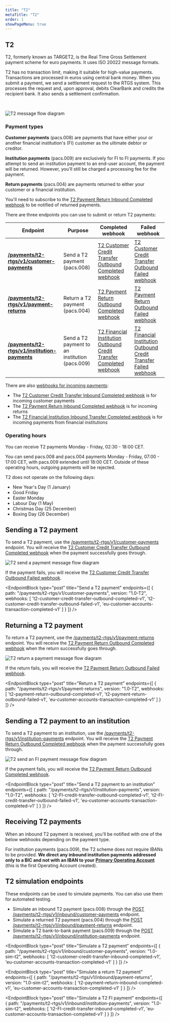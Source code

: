 ```yaml
---
title: "T2"
metaTitle: "T2"
order: 1
showPageMenu: true
---
```



## T2

T2, formerly known as TARGET2, is the Real Time Gross Settlement payment scheme for euro payments. It uses ISO 20022 message formats.

T2 has no transaction limit, making it suitable for high-value payments. Transactions are processed in euros using central bank money. When you submit a payment, we send a settlement request to the RTGS system. This processes the request and, upon approval, debits ClearBank and credits the recipient bank. It also sends a settlement confirmation.

<br/>

![T2 message flow diagram](/assets/images/Target2-message-flow.svg)

### Payment types

**Customer payments** (pacs.008) are payments that have either your or another financial institution's (FI) customer as the ultimate debtor or creditor.


**Institution payments** (pacs.009) are exclusively for FI to FI payments. If you attempt to send an institution payment to an end-user account, the payment will be returned. However, you'll still be charged a processing fee for the payment.

**Return payments** (pacs.004) are payments returned to either your customer or a financial institution.

<Callout colour="blue">
You'll need to subscribe to the <a href="#t-2-payment-return-inbound-completed-webhook">T2 Payment Return Inbound Completed webhook</a> to be notified of returned payments.
</Callout>

There are three endpoints you can use to submit or return T2 payments:

| Endpoint     | Purpose      | Completed webhook          | Failed webhook    |
|--------------|--------------|----------------------------|-------------------|
| **[/payments/t2-rtgs/v1/customer-payments](#send-a-t-2-payment)** | Send a T2 payment (pacs.008) | [T2 Customer Credit Transfer Outbound Completed webhook](#t-2-customer-credit-transfer-outbound-completed-webhook)| [T2 Customer Credit Transfer Outbound Failed webhook](#t-2-customer-credit-transfer-outbound-failed-webhook)|
| **[/payments/t2-rtgs/v1/payment-returns](#send-a-t-2-payment-to-an-institution)** | Return a T2 payment (pacs.004) | [T2 Payment Return Outbound Completed webhook](#t-2-payment-return-outbound-completed-webhook)| [T2  Payment Return Outbound Failed webhook](#t-2-payment-return-outbound-failed-webhook)|
| **[/payments/t2-rtgs/v1/institution-payments](#send-a-t-2-payment-to-an-institution)** | Send a T2 payment to an institution (pacs.009) | [T2 Financial Institution Outbound Credit Transfer Completed webhook](#t-2-financial-institution-credit-transfer-outbound-completed-webhook)| [T2 Financial Institution Outbound Credit Transfer Failed webhook](#t-2-financial-institution-credit-transfer-outbound-failed-webhook)|

There are also [webhooks for incoming payments](#receiving-t-2-payments):
- The [T2 Customer Credit Transfer Inbound Completed webhook](#t-2-customer-credit-transfer-inbound-completed-webhook) is for incoming customer payments
- The [T2 Payment Return Inbound Completed webhook](#t-2-payment-return-inbound-completed-webhook) is for incoming returns
- The [T2 Financial Institution Inbound Transfer Completed webhook](#t-2-financial-institution-credit-transfer-inbound-completed-webhook) is for incoming payments from financial institutions

### Operating hours

You can receive T2 payments Monday - Friday, 02:30 - 18:00 CET.

You can send pacs.008 and pacs.004 payments Monday - Friday, 07:00 - 17:00 CET, with pacs.009 extended until 18:00 CET. Outside of these operating hours, outgoing payments will be rejected.

T2 does not operate on the following days:
- New Year's Day (1 January)
- Good Friday
- Easter Monday
- Labour Day (1 May)
- Christmas Day (25 December)
- Boxing Day (26 December)

## Sending a T2 payment

To send a T2 payment, use the [/payments/t2-rtgs/v1/customer-payments](#send-a-t2-payment) endpoint. You will receive the [T2 Customer Credit Transfer Outbound Completed webhook](#t-2-customer-credit-transfer-outbound-completed-webhook) when the payment successfully goes through.

![T2 send a payment message flow diagram](/assets/images/t2-send-payment.svg)

If the payment fails, you will receive the [T2 Customer Credit Transfer Outbound Failed webhook](#t-2-customer-credit-transfer-outbound-failed-webhook).

<EndpointBlock
  type="post"
  title="Send a T2 payment"
  endpoints={[
    {
      path: "/payments/t2-rtgs/v1/customer-payments",
      version: "1.0-T2",
      webhooks: [
        't2-customer-credit-transfer-outbound-completed-v1',
        't2-customer-credit-transfer-outbound-failed-v1',
        'eu-customer-accounts-transaction-completed-v1'
      ]
    }
  ]}
/>

<WebhookPlaceholder render='t2-customer-credit-transfer-outbound-completed-v1' />
<WebhookPlaceholder render='t2-customer-credit-transfer-outbound-failed-v1' />
<WebhookPlaceholder render='eu-customer-accounts-transaction-completed-v1' />

## Returning a T2 payment

To return a T2 payment, use the [/payments/t2-rtgs/v1/payment-returns](#return-a-t2-payment) endpoint. You will receive the [T2 Payment Return Outbound Completed webhook](#t-2-payment-return-outbound-completed-webhook) when the return successfully goes through.

![T2 return a payment message flow diagram](/assets/images/t2-return-payment.svg)

If the return fails, you will receive the [T2 Payment Return Outbound Failed webhook](#t-2-payment-return-outbound-failed-webhook).

<EndpointBlock
  type="post"
  title="Return a T2 payment"
  endpoints={[
    {
      path: "/payments/t2-rtgs/v1/payment-returns",
      version: "1.0-T2",
      webhooks: [
        't2-payment-return-outbound-completed-v1',
        't2-payment-return-outbound-failed-v1',
        'eu-customer-accounts-transaction-completed-v1'
      ]
    }
  ]}
/>

<WebhookPlaceholder render='t2-payment-return-outbound-completed-v1' />
<WebhookPlaceholder render='t2-payment-return-outbound-failed-v1' />

## Sending a T2 payment to an institution

To send a T2 payment to an institution, use the [/payments/t2-rtgs/v1/institution-payments](#send-a-t2-payment-to-an-institution) endpoint. You will receive the [T2 Payment Return Outbound Completed webhook](#t-2-financial-institution-credit-transfer-outbound-completed-webhook) when the payment successfully goes through.

![T2 send an FI payment message flow diagram](/assets/images/t2-send-FI-payment.svg)

If the payment fails, you will receive the [T2 Payment Return Outbound Completed webhook](#t-2-financial-institution-credit-transfer-outbound-failed-webhook).

<EndpointBlock
  type="post"
  title="Send a T2 payment to an institution"
  endpoints={[
    {
      path: "/payments/t2-rtgs/v1/institution-payments",
      version: "1.0-T2",
      webhooks: [
        't2-FI-credit-transfer-outbound-completed-v1',
        't2-FI-credit-transfer-outbound-failed-v1',
        'eu-customer-accounts-transaction-completed-v1'
      ]
    }
  ]}
/>

<WebhookPlaceholder render='t2-FI-credit-transfer-outbound-completed-v1' />
<WebhookPlaceholder render='t2-FI-credit-transfer-outbound-failed-v1' />

## Receiving T2 payments

When an inbound T2 payment is received, you'll be notified with one of the below webhooks depending on the payment type.

For institution payments (pacs.009), the T2 scheme does not require IBANs to be provided. **We direct any inbound institution payments addressed only to a BIC and not with an IBAN to your** [**Primary Operating Account**](../accounts/account-types) (this is the first Operating Account created).

<WebhookPlaceholder render='t2-customer-credit-transfer-inbound-completed-v1' />
<WebhookPlaceholder render='t2-payment-return-inbound-completed-v1' />
<WebhookPlaceholder render='t2-FI-credit-transfer-inbound-completed-v1' />

## T2 simulation endpoints

These endpoints can be used to simulate payments. You can also use them for automated testing.

- Simulate an inbound T2 payment (pacs.008) through the [POST /payments/t2-rtgs/v1/inbound/customer-payments](#simulate-a-t-2-payment) endpoint.
- Simulate a returned T2 payment (pacs.004) through the [POST /payments/t2-rtgs/v1/inbound/payment-returns](#simulate-a-return-t-2-payment) endpoint.
- Simulate a T2 bank-to-bank payment (pacs.009) through the [POST /payments/t2-rtgs/v1/inbound/institution-payments](#simulate-a-t-2-bank-to-bank-payment) endpoint.

<EndpointBlock
  type="post"
  title="Simulate a T2 payment"
  endpoints={[
    {
      path: "/payments/t2-rtgs/v1/inbound/customer-payments",
      version: "1.0-sim-t2",
      webhooks: [
        't2-customer-credit-transfer-inbound-completed-v1',
        'eu-customer-accounts-transaction-completed-v1'
      ]
    }
  ]}
/>

<EndpointBlock
  type="post"
  title="Simulate a return T2 payment"
  endpoints={[
    {
      path: "/payments/t2-rtgs/v1/inbound/payment-returns",
      version: "1.0-sim-t2",
      webhooks: [
        't2-payment-return-inbound-completed-v1',
        'eu-customer-accounts-transaction-completed-v1'
      ]
    }
  ]}
/>

<EndpointBlock
  type="post"
  title="Simulate a T2 FI payment"
  endpoints={[
    {
      path: "/payments/t2-rtgs/v1/inbound/institution-payments",
      version: "1.0-sim-t2",
      webhooks: [
        't2-FI-credit-transfer-inbound-completed-v1',
        'eu-customer-accounts-transaction-completed-v1'
      ]
    }
  ]}
/>